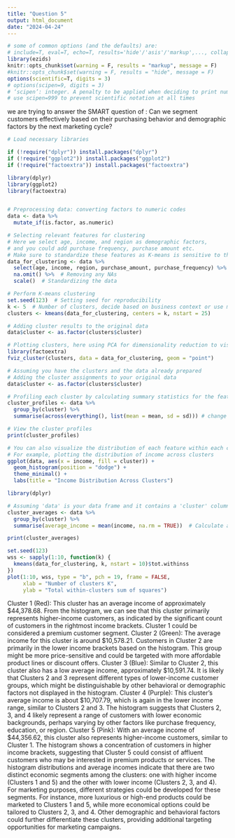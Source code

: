 ```yaml
---
title: "Question 5"
output: html_document
date: "2024-04-24"
---
```

```r
# some of common options (and the defaults) are: 
# include=T, eval=T, echo=T, results='hide'/'asis'/'markup',..., collapse=F, warning=T, message=T, error=T, cache=T, fig.width=6, fig.height=4, fig.dim=c(6,4) #inches, fig.align='left'/'center','right', 
library(ezids)
knitr::opts_chunk$set(warning = F, results = "markup", message = F)
#knitr::opts_chunk$set(warning = F, results = "hide", message = F)
options(scientific=T, digits = 3) 
# options(scipen=9, digits = 3) 
# ‘scipen’: integer. A penalty to be applied when deciding to print numeric values in fixed or exponential notation.  Positive values bias towards fixed and negative towards scientific notation: fixed notation will be preferred unless it is more than ‘scipen’ digits wider.
# use scipen=999 to prevent scientific notation at all times
```

we are trying to answer the SMART question of : Can we segment customers effectively based on their purchasing behavior and demographic factors by the next marketing cycle?

```r
# Load necessary libraries

if (!require("dplyr")) install.packages("dplyr")
if (!require("ggplot2")) install.packages("ggplot2")
if (!require("factoextra")) install.packages("factoextra")

library(dplyr)
library(ggplot2)
library(factoextra)


# Preprocessing data: converting factors to numeric codes
data <- data %>%
  mutate_if(is.factor, as.numeric)

# Selecting relevant features for clustering
# Here we select age, income, and region as demographic factors,
# and you could add purchase frequency, purchase amount etc.
# Make sure to standardize these features as K-means is sensitive to the scale of the data
data_for_clustering <- data %>%
  select(age, income, region, purchase_amount, purchase_frequency) %>%
  na.omit() %>%  # Removing any NAs
  scale()  # Standardizing the data

# Perform K-means clustering
set.seed(123)  # Setting seed for reproducibility
k <- 5  # Number of clusters, decide based on business context or use methods like Elbow method to find optimal k
clusters <- kmeans(data_for_clustering, centers = k, nstart = 25)

# Adding cluster results to the original data
data$cluster <- as.factor(clusters$cluster)

# Plotting clusters, here using PCA for dimensionality reduction to visualize in 2D
library(factoextra)
fviz_cluster(clusters, data = data_for_clustering, geom = "point")


```
```r
# Assuming you have the clusters and the data already prepared
# Adding the cluster assignments to your original data
data$cluster <- as.factor(clusters$cluster)

# Profiling each cluster by calculating summary statistics for the features
cluster_profiles <- data %>%
  group_by(cluster) %>%
  summarise(across(everything(), list(mean = mean, sd = sd))) # change 'everything()' if you have non-numeric columns

# View the cluster profiles
print(cluster_profiles)

# You can also visualize the distribution of each feature within each cluster
# For example, plotting the distribution of income across clusters
ggplot(data, aes(x = income, fill = cluster)) +
  geom_histogram(position = "dodge") +
  theme_minimal() +
  labs(title = "Income Distribution Across Clusters")


```

```r
library(dplyr)

# Assuming 'data' is your data frame and it contains a 'cluster' column from K-means
cluster_averages <- data %>%
  group_by(cluster) %>%
  summarise(average_income = mean(income, na.rm = TRUE))  # Calculate average income for each cluster

print(cluster_averages)


```

```r
set.seed(123)
wss <- sapply(1:10, function(k) {
  kmeans(data_for_clustering, k, nstart = 10)$tot.withinss
})
plot(1:10, wss, type = "b", pch = 19, frame = FALSE, 
     xlab = "Number of clusters K", 
     ylab = "Total within-clusters sum of squares")

```

Cluster 1 (Red): This cluster has an average income of approximately $44,378.68. From the histogram, we can see that this cluster primarily represents higher-income customers, as indicated by the significant count of customers in the rightmost income brackets. Cluster 1 could be considered a premium customer segment.
Cluster 2 (Green): The average income for this cluster is around $10,578.21. Customers in Cluster 2 are primarily in the lower income brackets based on the histogram. This group might be more price-sensitive and could be targeted with more affordable product lines or discount offers.
Cluster 3 (Blue): Similar to Cluster 2, this cluster also has a low average income, approximately $10,591.74. It is likely that Clusters 2 and 3 represent different types of lower-income customer groups, which might be distinguishable by other behavioral or demographic factors not displayed in the histogram.
Cluster 4 (Purple): This cluster's average income is about $10,707.79, which is again in the lower income range, similar to Clusters 2 and 3. The histogram suggests that Clusters 2, 3, and 4 likely represent a range of customers with lower economic backgrounds, perhaps varying by other factors like purchase frequency, education, or region.
Cluster 5 (Pink): With an average income of $44,356.62, this cluster also represents higher-income customers, similar to Cluster 1. The histogram shows a concentration of customers in higher income brackets, suggesting that Cluster 5 could consist of affluent customers who may be interested in premium products or services.
The histogram distributions and average incomes indicate that there are two distinct economic segments among the clusters: one with higher income (Clusters 1 and 5) and the other with lower income (Clusters 2, 3, and 4). For marketing purposes, different strategies could be developed for these segments. For instance, more luxurious or high-end products could be marketed to Clusters 1 and 5, while more economical options could be tailored to Clusters 2, 3, and 4. Other demographic and behavioral factors could further differentiate these clusters, providing additional targeting opportunities for marketing campaigns.

